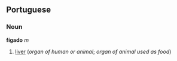 ==Portuguese==
===Noun===
'''fígado''' ''m''

#[[liver]] (''organ of human or animal''; ''organ of animal used as food'')